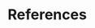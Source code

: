 # References {.unnumbered}

::: {#refs}
:::


<!-- ```{=latex}
\phantomsection
\addcontentsline{toc}{chapter}{Index}
\printindex
``` -->

